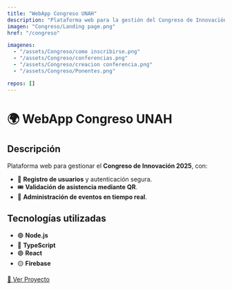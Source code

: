 ```yaml
---
title: "WebApp Congreso UNAH"
description: "Plataforma web para la gestión del Congreso de Innovación 2025."
imagen: "Congreso/Landing page.png"
href: "/congreso" 

imagenes:
  - "/assets/Congreso/como inscribirse.png"
  - "/assets/Congreso/conferencias.png"
  - "/assets/Congreso/creacion conferencia.png"
  - "/assets/Congreso/Ponentes.png"

repos: []
---
```


# 🌍 WebApp Congreso UNAH

## Descripción
Plataforma web para gestionar el **Congreso de Innovación 2025**, con:  
- 📌 **Registro de usuarios** y autenticación segura.  
- 🎟️ **Validación de asistencia mediante QR**.  
- 📅 **Administración de eventos en tiempo real**.  

## Tecnologías utilizadas
- 🟢 **Node.js**  
- 🔵 **TypeScript**  
- 🟣 **React**  
- 🟡 **Firebase**  

[🔗 Ver Proyecto](https://congresoinnovacionunah2025.com)
